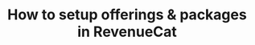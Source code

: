 ---
title: "How to setup offerings & packages in RevenueCat"
description: "Description of your new file."
---